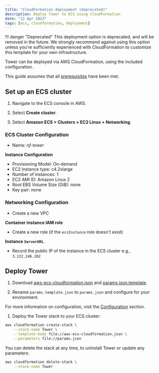 ```yaml
---
title: "CloudFormation deployment (deprecated)"
description: Deploy Tower to ECS using CloudFormation
date: "12 Apr 2023"
tags: [ecs, cloudformation, deployment]
---
```


!!! danger "Deprecated"
This deployment option is deprecated, and will be removed in the future. We strongly recommend against using this option unless you're sufficiently experienced with CloudFormation to customize this template for your own infrastructure.

Tower can be deployed via AWS CloudFormation, using the included configuration.

This guide assumes that all [prerequisites](../prerequisites/aws.mdx) have been met.

## Set up an ECS cluster

1.  Navigate to the ECS console in AWS.

1.  Select **Create cluster**.

1.  Select **Amazon ECS > Clusters > EC2 Linux + Networking**.

### ECS Cluster Configuration

- Name: _nf-tower_

**Instance Configuration**

- Provisioning Model: On-demand
- EC2 instance type: c4.2xlarge
- Number of instances: 1
- EC2 AMI ID: Amazon Linux 2
- Root EBS Volume Size (GiB): none
- Key pair: none

### Networking Configuration

- Create a new VPC

**Container instance IAM role**

- Create a new role (if the `ecsInstance` role doesn't exist)

**Instance `ServerURL`**

- Record the public IP of the instance in the ECS cluster e.g., `3.122.246.202`

## Deploy Tower

1.  Download [aws-ecs-cloudformation.json](../_templates/cloudformation/aws-ecs-cloudformation.json) and [params.json.template](../_templates/cloudformation/params.json.template).

1.  Rename `params.template.json` to `params.json` and configure for your environment.

   For more information on configuration, visit the [Configuration](../configuration/overview.mdx) section.

1.  Deploy the Tower stack to your ECS cluster:

   ```bash
   aws cloudformation create-stack \
       --stack-name Tower \
       --template-body file://aws-ecs-cloudformation.json \
       --parameters file://params.json
   ```

You can delete the stack at any time, to uninstall Tower or update any parameters:

```bash
aws cloudformation delete-stack \
    --stack-name Tower
```
